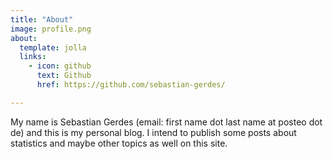 ```yaml
---
title: "About"
image: profile.png
about:
  template: jolla
  links:
    - icon: github
      text: Github
      href: https://github.com/sebastian-gerdes/

---
```


My name is Sebastian Gerdes (email: first name dot last name at posteo dot de) and this is my personal blog. I intend to publish some posts about statistics and maybe other topics as well on this site. 
 